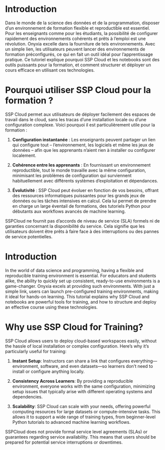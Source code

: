 ::: {.content-visible when-profile="fr"}

# Introduction
Dans le monde de la science des données et de la programmation, disposer d’un environnement de formation flexible et reproductible est essentiel. Pour les enseignants comme pour les étudiants, la possibilité de configurer rapidement des environnements cohérents et prêts à l’emploi est une révolution. Onyxia excelle dans la fourniture de tels environnements. Avec un simple lien, les utilisateurs peuvent lancer des environnements de formation préconfigurés, ce qui en fait un outil idéal pour l’apprentissage pratique. Ce tutoriel explique pourquoi SSP Cloud et les notebooks sont des outils puissants pour la formation, et comment structurer et déployer un cours efficace en utilisant ces technologies.

# Pourquoi utiliser SSP Cloud pour la formation ?
SSP Cloud permet aux utilisateurs de déployer facilement des espaces de travail dans le cloud, sans les tracas d’une installation locale ou d’une configuration complexe. Voici pourquoi il est particulièrement utile pour la formation :

1. **Configuration instantanée** : Les enseignants peuvent partager un lien qui configure tout – l’environnement, les logiciels et même les jeux de données – afin que les apprenants n’aient rien à installer ou configurer localement.
   
2. **Cohérence entre les apprenants** : En fournissant un environnement reproductible, tout le monde travaille avec la même configuration, minimisant les problèmes de configuration qui surviennent habituellement avec différents systèmes d’exploitation et dépendances.

3. **Évolutivité** : SSP Cloud peut évoluer en fonction de vos besoins, offrant des ressources informatiques puissantes pour les grands jeux de données ou les tâches intensives en calcul. Cela lui permet de prendre en charge un large éventail de formations, des tutoriels Python pour débutants aux workflows avancés de machine learning.


::: {.callout-warning}
SSPCloud ne fournit pas d’accords de niveau de service (SLA) formels ni de garanties concernant la disponibilité du service. Cela signifie que les utilisateurs doivent être prêts à faire face à des interruptions ou des pannes de service potentielles.
:::
:::



::: {.content-visible when-profile="en"}

# Introduction
In the world of data science and programming, having a flexible and reproducible training environment is essential. For educators and students alike, the ability to quickly set up consistent, ready-to-use environments is a game-changer. Onyxia excels at providing such environments. With just a simple link, users can launch pre-configured training environments, making it ideal for hands-on learning. This tutorial explains why SSP Cloud and notebooks are powerful tools for training, and how to structure and deploy an effective course using these technologies.

# Why use SSP Cloud for Training?
SSP Cloud allows users to deploy cloud-based workspaces easily, without the hassle of local installation or complex configuration. Here’s why it’s particularly useful for training:

1. **Instant Setup**: Instructors can share a link that configures everything—environment, software, and even datasets—so learners don’t need to install or configure anything locally.
   
2. **Consistency Across Learners**: By providing a reproducible environment, everyone works with the same configuration, minimizing setup issues that typically arise with different operating systems and dependencies.

3. **Scalability**: SSP Cloud can scale with your needs, offering powerful computing resources for large datasets or compute-intensive tasks. This allows it to support a wide range of training types, from beginner-level Python tutorials to advanced machine learning workflows.


::: {.callout-warning}
SSPCloud does not provide formal service level agreements (SLAs) or guarantees regarding service availability. This means that users should be prepared for potential service interruptions or downtimes.
:::
:::

